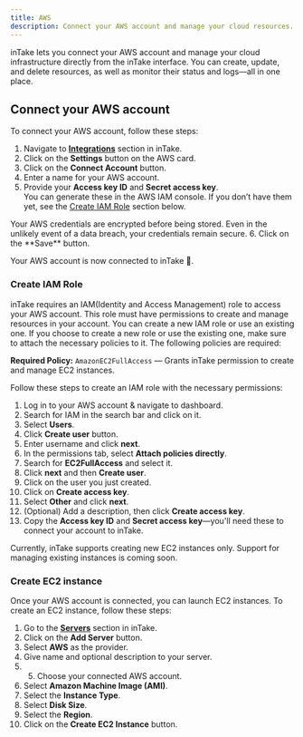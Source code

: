 ```yaml
---
title: AWS
description: Connect your AWS account and manage your cloud resources.
---
```


inTake lets you connect your AWS account and manage your cloud infrastructure
directly from the inTake interface. You can create, update, and delete
resources, as well as monitor their status and logs—all in one place.

## Connect your AWS account

To connect your AWS account, follow these steps:

1. Navigate to [**Integrations**](https://demo.gointake.ca/integrations) section
   in inTake.
2. Click on the **Settings** button on the AWS card.
3. Click on the **Connect Account** button.
4. Enter a name for your AWS account.
5. Provide your **Access key ID** and **Secret access key**.  
   You can generate these in the AWS IAM console. If you don’t have them yet,
   see the [Create IAM Role](#create-iam-role) section below.

<Callout type='info'>
  Your AWS credentials are encrypted before being stored. Even in the unlikely
  event of a data breach, your credentials remain secure.
</Callout>
6. Click on the **Save** button.

Your AWS account is now connected to inTake 🎉.

### Create IAM Role

inTake requires an IAM(Identity and Access Management) role to access your AWS
account. This role must have permissions to create and manage resources in your
account. You can create a new IAM role or use an existing one. If you choose to
create a new role or use the existing one, make sure to attach the necessary
policies to it. The following policies are required:

<Callout type='info'>
  <strong>Required Policy:</strong> <code>AmazonEC2FullAccess</code> — Grants
  inTake permission to create and manage EC2 instances.
</Callout>

Follow these steps to create an IAM role with the necessary permissions:

1. Log in to your AWS account & navigate to dashboard.
2. Search for IAM in the search bar and click on it.
3. Select **Users**.
4. Click **Create user** button.
5. Enter username and click **next**.
6. In the permissions tab, select **Attach policies directly**.
7. Search for **EC2FullAccess** and select it.
8. Click **next** and then **Create user**.
9. Click on the user you just created.
10. Click on **Create access key**.
11. Select **Other** and click **next**.
12. (Optional) Add a description, then click **Create access key**.
13. Copy the **Access key ID** and **Secret access key**—you'll need these to
    connect your account to inTake.

<Callout type='warn'>
  Currently, inTake supports creating new EC2 instances only. Support for
  managing existing instances is coming soon.
</Callout>

### Create EC2 instance

Once your AWS account is connected, you can launch EC2 instances. To create an
EC2 instance, follow these steps:

1. Go to the [**Servers**](https://demo.gointake.ca/settings/servers) section in
   inTake.
2. Click on the **Add Server** button.
3. Select **AWS** as the provider.
4. Give name and optional description to your server.
5. 5. Choose your connected AWS account.
6. Select **Amazon Machine Image (AMI)**.
7. Select the **Instance Type**.
8. Select **Disk Size**.
9. Select the **Region**.
10. Click on the **Create EC2 Instance** button.
